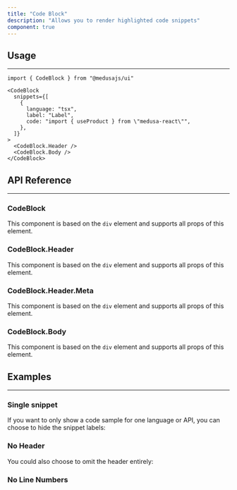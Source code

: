 ---
title: "Code Block"
description: "Allows you to render highlighted code snippets"
component: true
---

<ComponentExample name="code-block-demo" />

## Usage

---

```tsx
import { CodeBlock } from "@medusajs/ui"
```

```tsx
<CodeBlock 
  snippets={[
    { 
      language: "tsx", 
      label: "Label", 
      code: "import { useProduct } from \"medusa-react\"",
    },
  ]}
>
  <CodeBlock.Header />
  <CodeBlock.Body />
</CodeBlock>
```


## API Reference

---

### CodeBlock

This component is based on the `div` element and supports all props of this element.

<ComponentProps component="code-block" />

### CodeBlock.Header

This component is based on the `div` element and supports all props of this element.

<ComponentProps component="code-block-header" />

### CodeBlock.Header.Meta

This component is based on the `div` element and supports all props of this element.

### CodeBlock.Body

This component is based on the `div` element and supports all props of this element.

## Examples

---

### Single snippet

If you want to only show a code sample for one language or API, you can choose to hide the snippet labels:

<ComponentExample name="code-block-single" />

### No Header

You could also choose to omit the header entirely:

<ComponentExample name="code-block-no-header" />

### No Line Numbers

<ComponentExample name="code-block-no-lines" />
